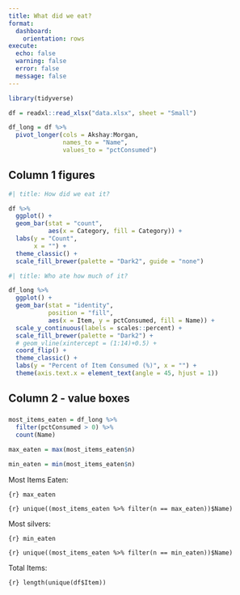 ```yaml
---
title: What did we eat?
format:
  dashboard:
    orientation: rows
execute:
  echo: false
  warning: false
  error: false
  message: false
---
```


```r
library(tidyverse)

df = readxl::read_xlsx("data.xlsx", sheet = "Small")

df_long = df %>%
  pivot_longer(cols = Akshay:Morgan, 
               names_to = "Name", 
               values_to = "pctConsumed")
```

## Column 1 figures

```r
#| title: How did we eat it?

df %>%
  ggplot() +
  geom_bar(stat = "count", 
           aes(x = Category, fill = Category)) +
  labs(y = "Count",
       x = "") +
  theme_classic() +
  scale_fill_brewer(palette = "Dark2", guide = "none")
```

```r
#| title: Who ate how much of it?

df_long %>%
  ggplot() +
  geom_bar(stat = "identity",
           position = "fill",
           aes(x = Item, y = pctConsumed, fill = Name)) +
  scale_y_continuous(labels = scales::percent) +
  scale_fill_brewer(palette = "Dark2") +
  # geom_vline(xintercept = (1:14)+0.5) +
  coord_flip() +
  theme_classic() +
  labs(y = "Percent of Item Consumed (%)", x = "") +
  theme(axis.text.x = element_text(angle = 45, hjust = 1))
```

## Column 2 - value boxes {width="35%"}

###

```r
most_items_eaten = df_long %>%
  filter(pctConsumed > 0) %>%
  count(Name)

max_eaten = max(most_items_eaten$n)

min_eaten = min(most_items_eaten$n)
```

::: {.valuebox icon="award-fill" color="#d4af37"}
Most Items Eaten:

`{r} max_eaten`

`{r} unique((most_items_eaten %>% filter(n == max_eaten))$Name)`
:::

::: {.valuebox icon="award-fill" color="#c0c0c0"}
Most silvers:

`{r} min_eaten`

`{r} unique((most_items_eaten %>% filter(n == min_eaten))$Name)`
:::

::: {.valuebox icon="award-fill" color="#cd7f32"}
Total Items:

`{r} length(unique(df$Item))`
:::



















